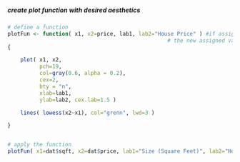 ##### create plot function with desired aesthetics

```r

# define a function
plotFun <- function( x1, x2=price, lab1, lab2="House Price" ) #if assign parameters with assignments
                                                  # the new assigned values will cover the definition
{

	plot( x1, x2,
	      pch=19, 
	      col=gray(0.6, alpha = 0.2), 
	      cex=2,  
	      bty = "n",
	      xlab=lab1, 
	      ylab=lab2, cex.lab=1.5 )

	lines( lowess(x2~x1), col="grenn", lwd=3 )

}


# apply the function
plotFun( x1=dat$sqft, x2=dat$price, lab1="Size (Square Feet)", lab2="House Price" )

```
